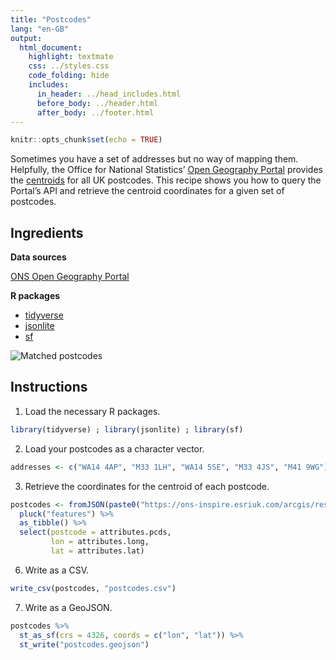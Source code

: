 ```yaml
---
title: "Postcodes"
lang: "en-GB"
output:
  html_document:
    highlight: textmate
    css: ../styles.css
    code_folding: hide
    includes:
      in_header: ../head_includes.html
      before_body: ../header.html
      after_body: ../footer.html
---
```


```r
knitr::opts_chunk$set(echo = TRUE)
```

Sometimes you have a set of addresses but no way of mapping them. Helpfully, the Office for National Statistics' <a href="http://geoportal.statistics.gov.uk/" target="_blank">Open Geography Portal</a> provides the <a href="http://wiki.gis.com/wiki/index.php/Centroid" target="_blank">centroids</a> for all UK postcodes. This recipe shows you how to query the Portal's API and retrieve the centroid coordinates for a given set of postcodes.

## Ingredients
<div class = "row">
<div class = "col-md-4">
<strong>Data sources</strong>
<p><a href="https://geoportal.statistics.gov.uk/" target="_blank">ONS Open Geography Portal</a></p>
</div>

<div class = "col-md-4">
<strong>R packages</strong>
<ul>
  <li><a href="https://cran.r-project.org/web/packages/tidyverse/index.html" target="_blank">tidyverse</a></li>
  <li><a href="https://cran.r-project.org/web/packages/jsonlite/index.html" target="_blank">jsonlite</a></li>
  <li><a href="https://cran.r-project.org/web/packages/sf/index.html" target="_blank">sf</a></li>
</ul>
</div>

<div class = "col-md-4 screenshot">
<img src="img/postcodes.png" alt="Matched postcodes">
</div>
</div>

## Instructions

1. Load the necessary R packages.
```r
library(tidyverse) ; library(jsonlite) ; library(sf)
```

2. Load your postcodes as a character vector.
```r
addresses <- c("WA14 4AP", "M33 1LH", "WA14 5SE", "M33 4JS", "M41 9WG")
```

3. Retrieve the coordinates for the centroid of each postcode.
```r
postcodes <- fromJSON(paste0("https://ons-inspire.esriuk.com/arcgis/rest/services/Postcodes/ONS_Postcode_Directory_Latest_Centroids/MapServer/0/query?where=", URLencode(paste0("pcds IN (", paste(shQuote(addresses), collapse = ", "), ")")), "&outFields=pcds,lat,long&outSR=4326&f=json"), flatten = TRUE) %>% 
  pluck("features") %>% 
  as_tibble() %>% 
  select(postcode = attributes.pcds,
         lon = attributes.long,
         lat = attributes.lat)
```

6. Write as a CSV.
```r
write_csv(postcodes, "postcodes.csv")
```

7. Write as a GeoJSON.
```r
postcodes %>% 
  st_as_sf(crs = 4326, coords = c("lon", "lat")) %>% 
  st_write("postcodes.geojson")
```
<br /><br />